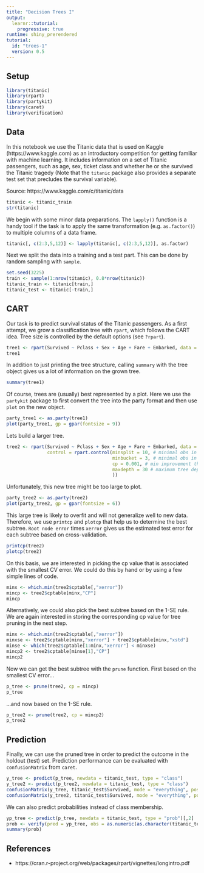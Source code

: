 ```yaml
---
title: "Decision Trees I"
output: 
  learnr::tutorial:
    progressive: true
runtime: shiny_prerendered
tutorial:
  id: "trees-1"
  version: 0.5
---
```


## Setup

```r
library(titanic)
library(rpart)
library(partykit)
library(caret)
library(verification)
```

## Data

In this notebook we use the Titanic data that is used on Kaggle (https://www.kaggle.com) as an introductory competition for getting familiar with machine learning. It includes information on a set of Titanic passengers, such as age, sex, ticket class and whether he or she survived the Titanic tragedy (Note that the `titanic` package also provides a separate test set that precludes the survival variable).

Source: https://www.kaggle.com/c/titanic/data

```r
titanic <- titanic_train
str(titanic)
```

We begin with some minor data preparations. The `lapply()` function is a handy tool if the task is to apply the same transformation (e.g. `as.factor()`) to multiple columns of a data frame.

```r
titanic[, c(2:3,5,12)] <- lapply(titanic[, c(2:3,5,12)], as.factor)
```

Next we split the data into a training and a test part. This can be done by random sampling with `sample`.

```r
set.seed(3225)
train <- sample(1:nrow(titanic), 0.8*nrow(titanic))
titanic_train <- titanic[train,]
titanic_test <- titanic[-train,]
```

## CART

Our task is to predict survival status of the Titanic passengers. As a first attempt, we grow a classification tree with `rpart`, which follows the CART idea. Tree size is controlled by the default options (see `?rpart`).

```r
tree1 <- rpart(Survived ~ Pclass + Sex + Age + Fare + Embarked, data = titanic_train, method = "class")
tree1
```

In addition to just printing the tree structure, calling `summary` with the tree object gives us a lot of information on the grown tree.

```r
summary(tree1)
```

Of course, trees are (usually) best represented by a plot. Here we use the `partykit` package to first convert the tree into the party format and then use `plot` on the new object.

```r
party_tree1 <- as.party(tree1)
plot(party_tree1, gp = gpar(fontsize = 9))
```

Lets build a larger tree.

```r
tree2 <- rpart(Survived ~ Pclass + Sex + Age + Fare + Embarked, data = titanic_train,
               control = rpart.control(minsplit = 10, # minimal obs in a node
                                       minbucket = 3, # minimal obs in any terminal node
                                       cp = 0.001, # min improvement through splitting
                                       maxdepth = 30 # maximum tree depth
                                       ))
```

Unfortunately, this new tree might be too large to plot.

```r
party_tree2 <- as.party(tree2)
plot(party_tree2, gp = gpar(fontsize = 6))
```

This large tree is likely to overfit and will not generalize well to new data. Therefore, we use `printcp` and `plotcp` that help us to determine the best subtree. `Root node error` times `xerror` gives us the estimated test error for each subtree based on cross-validation. 

```r
printcp(tree2)
plotcp(tree2)
```

On this basis, we are interested in picking the cp value that is associated with the smallest CV error. We could do this by hand or by using a few simple lines of code.

```r
minx <- which.min(tree2$cptable[,"xerror"])
mincp <- tree2$cptable[minx,"CP"]
mincp
```

Alternatively, we could also pick the best subtree based on the 1-SE rule. We are again interested in storing the corresponding cp value for tree pruning in the next step.

```r
minx <- which.min(tree2$cptable[,"xerror"])
minxse <- tree2$cptable[minx,"xerror"] + tree2$cptable[minx,"xstd"]
minse <- which(tree2$cptable[1:minx,"xerror"] < minxse)
mincp2 <- tree2$cptable[minse[1],"CP"]
mincp2
```

Now we can get the best subtree with the `prune` function. First based on the smallest CV error...

```r
p_tree <- prune(tree2, cp = mincp)
p_tree
```

...and now based on the 1-SE rule.

```r
p_tree2 <- prune(tree2, cp = mincp2)
p_tree2
```

## Prediction

Finally, we can use the pruned tree in order to predict the outcome in the holdout (test) set. Prediction performance can be evaluated with `confusionMatrix` from `caret`.

```r
y_tree <- predict(p_tree, newdata = titanic_test, type = "class")
y_tree2 <- predict(p_tree2, newdata = titanic_test, type = "class")
confusionMatrix(y_tree, titanic_test$Survived, mode = "everything", positive = "1")
confusionMatrix(y_tree2, titanic_test$Survived, mode = "everything", positive = "1")
```

We can also predict probabilities instead of class membership.

```r
yp_tree <- predict(p_tree, newdata = titanic_test, type = "prob")[,2]
prob <- verify(pred = yp_tree, obs = as.numeric(as.character(titanic_test$Survived)), frcst.type = "prob", obs.type = "binary" )
summary(prob)
```

## References

* https://cran.r-project.org/web/packages/rpart/vignettes/longintro.pdf
